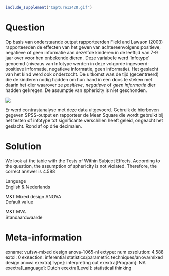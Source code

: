 ```r
include_supplement("Capture12428.gif")
```

Question
========
Op basis van onderstaande output rapporteerden Field and Lawson (2003)
rapporteerden de effecten van het geven van achtereenvolgens positieve,
negatieve of geen informatie aan dezelfde kinderen in de leeftijd van
7-9 jaar over voor hen onbekende dieren. Deze variabele werd 'Infotype'
genoemd (niveaus van Infotype werden in deze volgorde ingevoerd:
positieve informatie, negatieve informatie, geen informatie). Het
geslacht van het kind werd ook onderzocht. De uitkomst was de tijd
(gecentreerd) die de kinderen nodig hadden om hun hand in een doos te
steken met daarin het dier waarover ze *positieve*, *negatieve* of *geen
informatie* dier hadden gekregen. De assumptie van sphericity is niet
geschonden.  
  
![](Capture12428.gif)
  
Er werd contrastanalyse met deze data uitgevoerd. Gebruik de hierboven
gegeven SPSS-output en rapporteer de Mean Square die wordt gebruikt bij
het testen of infotype tot significante verschillen heeft geleid,
ongeacht het geslacht. Rond af op drie decimalen.


Solution
========





We look at the table with the Tests of Within Subject Effects. According
to the question, the assumption of sphericity is not violated.
Therefore, the correct answer is 4.588





Language  
English & Nederlands

M&T Mixed design ANOVA  
Default value

M&T MVA  
Standaardwaarde

Meta-information
================
exname: vufsw-mixed design anova-1065-nl
extype: num
exsolution: 4.588
extol: 0
exsection: inferential statistics/parametric techniques/anova/mixed design anova
exextra[Type]: interpreting out
exextra[Program]: NA
exextra[Language]: Dutch
exextra[Level]: statistical thinking

